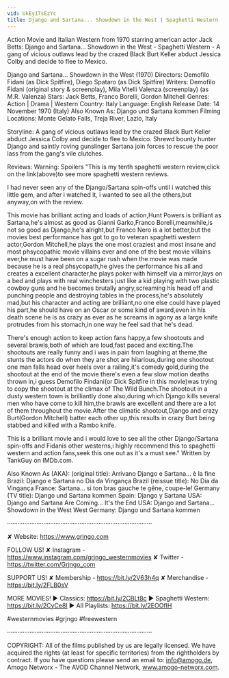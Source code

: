 ```yaml
---
vid: UkEy1TsEzYc
title: Django and Sartana... Showdown in the West | Spaghetti Western | Action | Drama | English
---
```


Action Movie and Italian Western from 1970 starring american actor Jack Betts: Django and Sartana... Showdown in the West - Spaghetti Western - A gang of vicious outlaws lead by the crazed Black Burt Keller abduct Jessica Colby and decide to flee to Mexico.

Django and Sartana... Showdown in the West (1970)
Directors: Demofilo Fidani (as Dick Spitfire), Diego Spataro (as Dick Spitfire)
Writers: Demofilo Fidani (original story & screenplay), Mila Vitelli Valenza (screenplay) (as M.R. Valenza)
Stars: Jack Betts, Franco Borelli, Gordon Mitchell 
Genres: Action | Drama | Western
Country: Italy
Language: English
Release Date: 14 November 1970 (Italy)
Also Known As: Django und Sartana kommen 
Filming Locations: Monte Gelato Falls, Treja River, Lazio, Italy 

Storyline:
A gang of vicious outlaws lead by the crazed Black Burt Keller abduct Jessica Colby and decide to flee to Mexico. Shrewd bounty hunter Django and saintly roving gunslinger Sartana join forces to rescue the poor lass from the gang's vile clutches. 

Reviews:
Warning: Spoilers
"This is my tenth spaghetti western review,click on the link(above)to see more spaghetti western reviews.

I had never seen any of the Django/Sartana spin-offs until i watched this little gem, and after i watched it, i wanted to see all the others,but anyway,on with the review.

This movie has brilliant acting and loads of action,Hunt Powers is brilliant as Sartana,he's almost as good as Gianni Garko,Franco Borelli,meanwhile,is not so good as Django,he's alright,but Franco Nero is a lot better,but the movies best performance has got to go to veteran spaghetti western actor,Gordon Mitchell,he plays the one most craziest and most insane and most phsycopathic movie villains ever and one of the best movie villains ever,he must have been on a sugar rush when the movie was made because he is a real phsycopath,he gives the performance his all and creates a excellent character,he plays poker with himself via a mirror,lays on a bed and plays with real winchesters just like a kid playing with two plastic cowboy guns and he becomes brutally angry,screaming his head off and punching people and destroying tables in the process,he's absolutely mad,but his character and acting are brilliant,no one else could have played his part,he should have on an Oscar or some kind of award,even in his death scene he is as crazy as ever as he screams in agony as a large knife protrudes from his stomach,in one way he feel sad that he's dead.

There's enough action to keep action fans happy,a few shootouts and several brawls,both of which are loud,fast paced and exciting.The shootouts are really funny and i was in pain from laughing at theme,the stunts the actors do when they are shot are hilarious,during one shootout one man falls head over heels over a railing,it's comedy gold,during the shootout at the end of the movie there's even a few slow motion deaths thrown in,i guess Demofilo Findani(or Dick Spitfire in this movie)was trying to copy the shootout at the climax of The Wild Bunch.The shootout in a dusty western town is brilliantly done also,during which Django kills several men who have come to kill him,the brawls are excellent and there are a lot of them throughout the movie.After the climatic shootout,Django and crazy Burt(Gordon Mitchell) batter each other up,this results in crazy Burt being stabbed and killed with a Rambo knife.

This is a brilliant movie and i would love to see all the other Django/Sartana spin-offs and Fidanis other westerns,i highly recommend this to spaghetti western and action fans,seek this one out as it's a must see." Written by TankGuy on IMDb.com.

Also Known As (AKA):
(original title): Arrivano Django e Sartana... è la fine
Brazil: Django e Sartana no Dia da Vingança
Brazil (reissue title): No Dia da Vingança
France: Sartana... si ton bras gauche te gêne, coupe-le!
Germany (TV title): Django und Sartana kommen
Spain: Django y Sartana
USA: Django and Sartana Are Coming... It's the End
USA: Django and Sartana... Showdown in the West
West Germany: Django und Sartana kommen

····················································································

✘ Website: https://www.grjngo.com

FOLLOW US!
✘ Instagram - https://www.instagram.com/grjngo_westernmovies
✘ Twitter - https://twitter.com/Grjngo_com

SUPPORT US!
✘ Membership - https://bit.ly/2V63h4q
✘ Merchandise - https://bit.ly/2FLB0sV

MORE MOVIES! 
► Classics: https://bit.ly/2CBLt8c 
► Spaghetti Western: https://bit.ly/2CyCe8I 
► All Playlists: https://bit.ly/2EOOfIH 

#westernmovies #grjngo #freewestern

····················································································

COPYRIGHT: All of the films published by us are legally licensed. We have acquired the rights (at least for specific territories) from the rightholders by contract. If you have questions please send an email to: info@amogo.de, Amogo Networx - The AVOD Channel Network, www.amogo-networx.com.